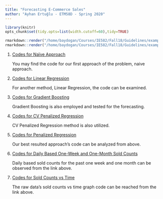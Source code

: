 ```yaml
---
title: "Forecasting E-Commerce Sales"
author: "Ayhan Ertuğlu - ETM58D - Spring 2020"
---
```

```r
library(knitr)
opts_chunk$set(tidy.opts=list(width.cutoff=60),tidy=TRUE)

```

```r
rmarkdown::render("/home/baydogan/Courses/IE582/Fall18/Guidelines/example_homework_0.Rmd",output_format="pdf_document")
rmarkdown::render("/home/baydogan/Courses/IE582/Fall18/Guidelines/example_homework_0.Rmd",output_format="html_document")

```

1. [Codes for Naïve Approach](https://github.com/ETM-58D/spring20-ayhanertuglu/blob/master/files/Project/Project_Naive_Approach.R)

    You may find the code for our first approach of the problem, naive approach.
    
2. [Codes for Linear Regression](https://github.com/ETM-58D/spring20-ayhanertuglu/blob/master/files/Project/Proje_Linear_Regression.R)

    For another method, Linear Regression, the code can be examined.
    
3. [Codes for Gradient Boosting](https://github.com/ETM-58D/spring20-ayhanertuglu/blob/master/files/Project/Project_Gradient_Boosting.R)

    Gradient Boosting is also employed and tested for the forecasting.
    
4. [Codes for CV Penalized Regression](https://github.com/ETM-58D/spring20-ayhanertuglu/blob/master/files/Project/Proje_CV_Penalized_Regression.R)

    CV Penalized Regression method is also utilized. 
    
5. [Codes for Penalized Regression](https://github.com/ETM-58D/spring20-ayhanertuglu/blob/master/files/Project/Project_Penalized Regression.R)

    Our best resulted approach's code can be analyzed from above.
    
6. [Codes for Daily Based One-Week and One-Month Sold Counts](https://github.com/ETM-58D/spring20-ayhanertuglu/blob/master/files/Project/Weekly - Monthly Based Prices.R)

    Daily based sold counts for the past one week and one month can be observed from the link above.
    
7. [Codes for Sold Counts vs Time](https://github.com/ETM-58D/spring20-ayhanertuglu/blob/master/files/Project/Sold Count vs Time.R)

    The raw data's sold counts vs time graph code can be reached from the link above.

